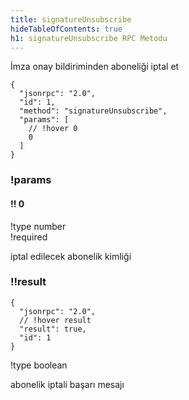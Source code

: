 ```yaml
---
title: signatureUnsubscribe
hideTableOfContents: true
h1: signatureUnsubscribe RPC Metodu
---
```


İmza onay bildiriminden aboneliği iptal et

<APIMethod>

```jsonc !!request
{
  "jsonrpc": "2.0",
  "id": 1,
  "method": "signatureUnsubscribe",
  "params": [
    // !hover 0
    0
  ]
}
```

### !params

#### !! 0

!type number  
!required

iptal edilecek abonelik kimliği

### !!result

```jsonc !response
{
  "jsonrpc": "2.0",
  // !hover result
  "result": true,
  "id": 1
}
```

!type boolean

abonelik iptali başarı mesajı

</APIMethod>
